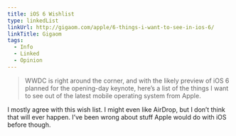 ```yaml
---
title: iOS 6 Wishlist
type: linkedList
linkUrl: http://gigaom.com/apple/6-things-i-want-to-see-in-ios-6/
linkTitle: Gigaom
tags:
  - Info
  - Linked
  - Opinion
---
```


> WWDC is right around the corner, and with the likely preview of iOS 6 planned for the opening-day keynote, here’s a list of the things I want to see out of the latest mobile operating system from Apple.

I mostly agree with this wish list. I might even like AirDrop, but I don’t think that will ever happen. I’ve been wrong about stuff Apple would do with iOS before though.
